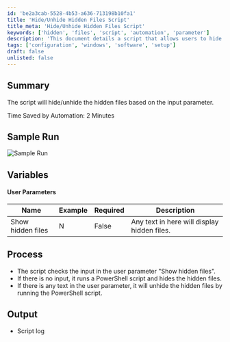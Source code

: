 ```yaml
---
id: 'be2a3cab-5528-4b53-a636-713198b10fa1'
title: 'Hide/Unhide Hidden Files Script'
title_meta: 'Hide/Unhide Hidden Files Script'
keywords: ['hidden', 'files', 'script', 'automation', 'parameter']
description: 'This document details a script that allows users to hide or unhide hidden files based on a specified input parameter. The script improves efficiency by automating the process of file visibility management, saving users valuable time.'
tags: ['configuration', 'windows', 'software', 'setup']
draft: false
unlisted: false
---
```

## Summary

The script will hide/unhide the hidden files based on the input parameter.

Time Saved by Automation: 2 Minutes

## Sample Run

![Sample Run](../../../static/img/Show-Hidden-Files---EnableDisable/image_1.png)

## Variables

#### User Parameters

| Name                  | Example | Required | Description                                          |
|-----------------------|---------|----------|------------------------------------------------------|
| Show hidden files     | N       | False    | Any text in here will display hidden files.         |

## Process

- The script checks the input in the user parameter "Show hidden files".
- If there is no input, it runs a PowerShell script and hides the hidden files.
- If there is any text in the user parameter, it will unhide the hidden files by running the PowerShell script.

## Output

- Script log












